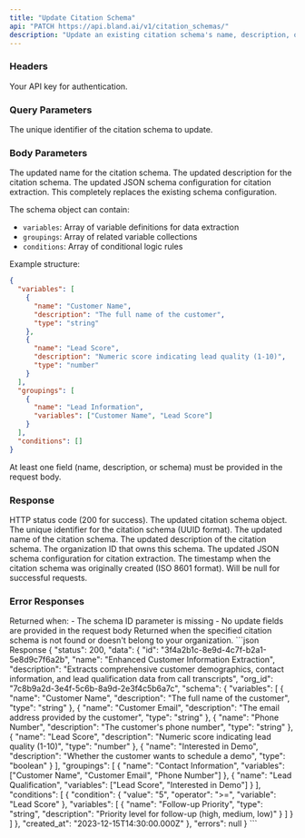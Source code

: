 ```yaml
---
title: "Update Citation Schema"
api: "PATCH https://api.bland.ai/v1/citation_schemas/"
description: "Update an existing citation schema's name, description, or schema configuration."
---
```


### Headers

<ParamField header="authorization" type="string" required>
  Your API key for authentication.
</ParamField>

### Query Parameters

<ParamField query="id" type="string" required>
  The unique identifier of the citation schema to update.
</ParamField>

### Body Parameters

<ParamField body="name" type="string">
  The updated name for the citation schema.
</ParamField>

<ParamField body="description" type="string">
  The updated description for the citation schema.
</ParamField>

<ParamField body="schema" type="object">
  The updated JSON schema configuration for citation extraction. This completely replaces the existing schema configuration.

  The schema object can contain:
  - `variables`: Array of variable definitions for data extraction
  - `groupings`: Array of related variable collections  
  - `conditions`: Array of conditional logic rules

  Example structure:
  ```json
  {
    "variables": [
      {
        "name": "Customer Name",
        "description": "The full name of the customer",
        "type": "string"
      },
      {
        "name": "Lead Score",
        "description": "Numeric score indicating lead quality (1-10)",
        "type": "number"
      }
    ],
    "groupings": [
      {
        "name": "Lead Information",
        "variables": ["Customer Name", "Lead Score"]
      }
    ],
    "conditions": []
  }
  ```
</ParamField>

<Info>
  At least one field (name, description, or schema) must be provided in the request body.
</Info>

### Response

<ResponseField name="status" type="integer">
  HTTP status code (200 for success).
</ResponseField>

<ResponseField name="data" type="object">
  The updated citation schema object.

  <ResponseField name="id" type="string">
    The unique identifier for the citation schema (UUID format).
  </ResponseField>

  <ResponseField name="name" type="string">
    The updated name of the citation schema.
  </ResponseField>

  <ResponseField name="description" type="string">
    The updated description of the citation schema.
  </ResponseField>

  <ResponseField name="org_id" type="string">
    The organization ID that owns this schema.
  </ResponseField>

  <ResponseField name="schema" type="object">
    The updated JSON schema configuration for citation extraction.
  </ResponseField>

  <ResponseField name="created_at" type="string">
    The timestamp when the citation schema was originally created (ISO 8601 format).
  </ResponseField>
</ResponseField>

<ResponseField name="errors" type="null">
  Will be null for successful requests.
</ResponseField>

### Error Responses

<ResponseField name="400 Bad Request">
  Returned when:
  - The schema ID parameter is missing
  - No update fields are provided in the request body
</ResponseField>

<ResponseField name="404 Not Found">
  Returned when the specified citation schema is not found or doesn't belong to your organization.
</ResponseField>

<ResponseExample>
```json Response
{
  "status": 200,
  "data": {
    "id": "3f4a2b1c-8e9d-4c7f-b2a1-5e8d9c7f6a2b",
    "name": "Enhanced Customer Information Extraction",
    "description": "Extracts comprehensive customer demographics, contact information, and lead qualification data from call transcripts",
    "org_id": "7c8b9a2d-3e4f-5c6b-8a9d-2e3f4c5b6a7c",
    "schema": {
      "variables": [
        {
          "name": "Customer Name",
          "description": "The full name of the customer",
          "type": "string"
        },
        {
          "name": "Customer Email",
          "description": "The email address provided by the customer",
          "type": "string"
        },
        {
          "name": "Phone Number",
          "description": "The customer's phone number",
          "type": "string"
        },
        {
          "name": "Lead Score",
          "description": "Numeric score indicating lead quality (1-10)",
          "type": "number"
        },
        {
          "name": "Interested in Demo",
          "description": "Whether the customer wants to schedule a demo",
          "type": "boolean"
        }
      ],
      "groupings": [
        {
          "name": "Contact Information",
          "variables": ["Customer Name", "Customer Email", "Phone Number"]
        },
        {
          "name": "Lead Qualification",
          "variables": ["Lead Score", "Interested in Demo"]
        }
      ],
      "conditions": [
        {
          "condition": {
            "value": "5",
            "operator": ">=",
            "variable": "Lead Score"
          },
          "variables": [
            {
              "name": "Follow-up Priority",
              "type": "string",
              "description": "Priority level for follow-up (high, medium, low)"
            }
          ]
        }
      ]
    },
    "created_at": "2023-12-15T14:30:00.000Z"
  },
  "errors": null
}
```
</ResponseExample>